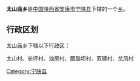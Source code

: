 {{中国乡级行政区
|行政区全称 = 太山庙乡
|景观照片文件名 = 
|景观照片描述 = 
|汉语拼音 =
|其他语言 = 
|其他语言名称 = 
|位置图文件名 = 
|位置图描述 = 
|自定义图片=
|上级行政区 = [[陕西省|陕西省]][[安康市|安康市]][[宁陕县|宁陕县]]
|行政区类别 = [[乡级行政区|乡]]
|行政区划代码 = 
|行政区划 = 
|村委会 = 
|居委会 = 
|建置时间 = 
|领导职位 = 
|领导名称 = 
|政府驻地 = 
|毗邻 = 
|地理坐标 = 
|总面积 = 
|总人口 = 
|户籍人口 = 
|户籍人口年份 = 
|常住人口 = 
|常住人口年份 = 
|人口密度 = 
|GDP = 
|邮政编码 = 
|电话区号 = 
|官方网站 = 
|网站名称 = 
}}
'''太山庙乡'''是[[中华人民共和国|中国]][[陕西省|陕西省]][[安康市|安康市]][[宁陕县|宁陕县]]下辖的一个[[乡级行政区|乡]]。

== 行政区划 ==
太山庙乡下辖以下行政区：

太山村、长坪村、油房村、胭脂坝村、双建村、龙凤村

{{陕西小作品}}
{{宁陕县行政区划}}

[[Category:宁陕县|Category:宁陕县]]